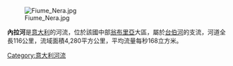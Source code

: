 [[Image:Fiume_Nera.jpg|right]]

'''內拉河'''是[[意大利|意大利]]的河流，位於該國中部[[翁布里亞|翁布里亞]]大區，屬於[[台伯河|台伯河]]的支流，河道全長116公里，流域面積4,280平方公里，平均流量每秒168立方米。

{{Coord|42|26|N|12|24|E|display=title|region:IT_type:river_source:GNS-enwiki}}

{{Authority control}}
{{Italy-geo-stub}}
[[Category:意大利河流|Category:意大利河流]]